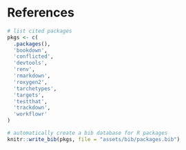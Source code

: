 # References {-}

```r
# list cited packages
pkgs <- c(
  .packages(),
  'bookdown',
  'conflicted',
  'devtools',
  'renv',
  'rmarkdown',
  'roxygen2',
  'tarchetypes',
  'targets',
  'testthat',
  'trackdown',
  'workflowr'
)

# automatically create a bib database for R packages
knitr::write_bib(pkgs, file = "assets/bib/packages.bib")


```
